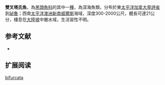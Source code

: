 {{Speciesbox
| name = 雙叉塔氏魚
| status = LC
| status_system = IUCN3.1
| image = 
| image_width = 250px
| genus = Talismania
| species = bifurcata
| authority = [[Parr|Parr]], 1951
| synonyms = *''Nemabathytroctes bifurcatus '',Parr, 1951
}}

'''雙叉塔氏魚'''，為[[黑頭魚科|黑頭魚科]]的其中一[[種|種]]，為深海魚類，分布於東[[太平洋|太平洋]][[加拿大|加拿大]][[卑詩省|卑詩省]]到[[祕魯|祕魯]]；西南[[太平洋|太平洋]][[澳洲|澳洲]][[新南威爾斯|新南威爾斯]]海域，深度300-2000公尺，體長可達21公分，棲息在[[大陸坡|大陸坡]]中層水域，生活習性不明。

==参考文献==
*{{FishBase_species|genus=Talismania|species=bifurcata|year=2015|month=9}}

== 扩展阅读 ==
{{refbegin}}
{{wikispecies-inline|Talismania bifurcata|雙叉塔氏魚}}
{{refend}}
{{Taxonbar|from=Q3200814}}

[[Category:塔氏魚屬|bifurcata]]